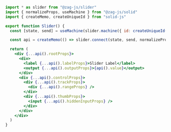 ```jsx
import * as slider from "@zag-js/slider"
import { normalizeProps, useMachine } from "@zag-js/solid"
import { createMemo, createUniqueId } from "solid-js"

export function Slider() {
  const [state, send] = useMachine(slider.machine({ id: createUniqueId() }))

  const api = createMemo(() => slider.connect(state, send, normalizeProps))

  return (
    <div {...api().rootProps}>
      <div>
        <label {...api().labelProps}>Slider Label</label>
        <output {...api().outputProps}>{api().value}</output>
      </div>
      <div {...api().controlProps}>
        <div {...api().trackProps}>
          <div {...api().rangeProps} />
        </div>
        <div {...api().thumbProps}>
          <input {...api().hiddenInputProps} />
        </div>
      </div>
    </div>
  )
}
```
